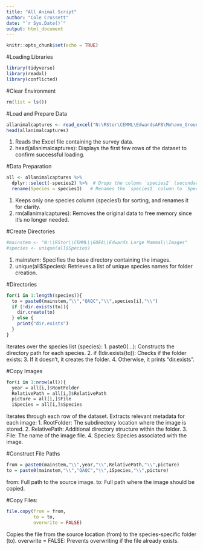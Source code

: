 ```yaml
---
title: "All Animal Script"
author: "Cole Crossett"
date: "`r Sys.Date()`"
output: html_document
---
```


```r
knitr::opts_chunk$set(echo = TRUE)
```

#Loading Libraries
```r
library(tidyverse)  
library(readxl)     
library(conflicted)  
```

#Clear Environment
```r
rm(list = ls())
```

#Load and Prepare Data
```r
allanimalcaptures <- read_excel("N:\RStor\CEMML\EdwardsAFB\Mohave_Ground_Squirrel\GIS_and_Monitoring_Data\2024\Field Data\MGS_combined_animaldata_20241205")
head(allanimalcaptures)
```
1. Reads the Excel file containing the survey data.
2. head(allanimalcaptures): Displays the first few rows of the dataset to confirm successful loading.

#Data Preparation
```r
all <- allanimalcaptures %>%
  dplyr::select(-species2) %>%  # Drops the column `species2` (secondary species info).
  rename(Species = species1)   # Renames the `species1` column to `Species`.
```
1. Keeps only one species column (species1) for sorting, and renames it for clarity.
2. rm(allanimalcaptures): Removes the original data to free memory since it's no longer needed.

#Create Directories
```r
#mainstem <- "N:\\RStor\\CEMML\\GOEA\\Edwards Large Mammal\\Images"
#species <- unique(all$Species)
```
1. mainstem: Specifies the base directory containing the images.
2. unique(all$Species): Retrieves a list of unique species names for folder creation.

#Directories
```r
for(i in 1:length(species)){
  to = paste0(mainstem,"\\","QAQC","\\",species[i],"\\")
  if (!dir.exists(to)){
    dir.create(to)
  } else {
    print("dir.exists")
  }
}
```
Iterates over the species list (species):
1. paste0(...): Constructs the directory path for each species.
2. if (!dir.exists(to)): Checks if the folder exists:
3. If it doesn’t, it creates the folder.
4. Otherwise, it prints "dir.exists".

#Copy Images
```r
for(i in 1:nrow(all)){
  year = all[i,]$RootFolder
  RelativePath = all[i,]$RelativePath
  picture = all[i,]$File
  iSpecies = all[i,]$Species 
```
Iterates through each row of the dataset.
Extracts relevant metadata for each image:
1. RootFolder: The subdirectory location where the image is stored. 
2. RelativePath: Additional directory structure within the folder.
3. File: The name of the image file.
4. Species: Species associated with the image.

#Construct File Paths
```r
from = paste0(mainstem,"\\",year,"\\",RelativePath,"\\",picture)
to = paste0(mainstem,"\\","QAQC","\\",iSpecies,"\\",picture)
```
from: Full path to the source image.
to: Full path where the image should be copied.

#Copy Files:
```r
file.copy(from = from,
          to = to,
          overwrite = FALSE)
```
Copies the file from the source location (from) to the species-specific folder (to).
overwrite = FALSE: Prevents overwriting if the file already exists.
